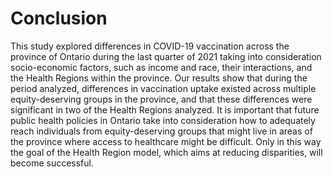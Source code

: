 # Conclusion

This study explored differences in COVID-19 vaccination across the province of Ontario during the last quarter of 2021 taking into consideration socio-economic factors, such as income and race, their interactions, and the Health Regions within the province. Our results show that during the period analyzed, differences in vaccination uptake existed across multiple equity-deserving groups in the province, and that these differences were significant in two of the Health Regions analyzed. It is important that future public health policies in Ontario take into consideration how to adequately reach individuals from equity-deserving groups that might live in areas of the province where access to healthcare might be difficult. Only in this way the goal of the Health Region model, which aims at reducing disparities, will become successful. 